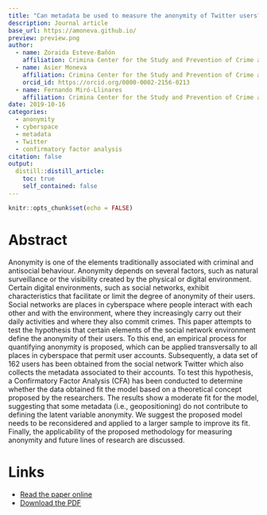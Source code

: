 ```yaml
---
title: "Can metadata be used to measure the anonymity of Twitter users? Results of a confirmatory factor analysis"
description: Journal article
base_url: https://amoneva.github.io/
preview: preview.png
author:
  - name: Zoraida Esteve-Bañón
    affiliation: Crimina Center for the Study and Prevention of Crime at Miguel Hernandez University
  - name: Asier Moneva
    affiliation: Crimina Center for the Study and Prevention of Crime at Miguel Hernandez University
    orcid_id: https://orcid.org/0000-0002-2156-0213
  - name: Fernando Miró-Llinares
    affiliation: Crimina Center for the Study and Prevention of Crime at Miguel Hernandez University
date: 2019-10-16
categories:
  - anonymity
  - cyberspace
  - metadata
  - Twitter
  - confirmatory factor analysis
citation: false
output:
  distill::distill_article:
    toc: true
    self_contained: false
---
```


```r
knitr::opts_chunk$set(echo = FALSE)
```

# Abstract

Anonymity is one of the elements traditionally associated with criminal and antisocial behaviour. Anonymity depends on several factors, such as natural surveillance or the visibility created by the physical or digital environment. Certain digital environments, such as social networks, exhibit characteristics that facilitate or limit the degree of anonymity of their users. Social networks are places in cyberspace where people interact with each other and with the environment, where they increasingly carry out their daily activities and where they also commit crimes. This paper attempts to test the hypothesis that certain elements of the social network environment define the anonymity of their users. To this end, an empirical process for quantifying anonymity is proposed, which can be applied transversally to all places in cyberspace that permit user accounts. Subsequently, a data set of 162 users has been obtained from the social network Twitter which also collects the metadata associated to their accounts. To test this hypothesis, a Confirmatory Factor Analysis (CFA) has been conducted to determine whether the data obtained fit the model based on a theoretical concept proposed by the researchers. The results show a moderate fit for the model, suggesting that some metadata (i.e., geopositioning) do not contribute to defining the latent variable anonymity. We suggest the proposed model needs to be reconsidered and applied to a larger sample to improve its fit. Finally, the applicability of the proposed methodology for measuring anonymity and future lines of research are discussed.

# Links

-   [Read the paper online](https://ojs.ehu.eus/index.php/inecs/article/view/21157/19010)
-   [Download the PDF](esteve_2019_can_metadata_be_used_to.pdf)
